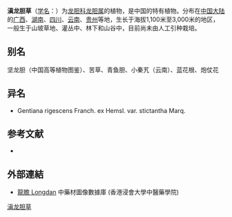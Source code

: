 {{Speciesbox
| name = 滇龙胆草
| status = 
| status_system = 
| image =
| genus = Gentiana
| species = rigescens
| authority = Franch. ex Hemsl.
}}

'''滇龙胆草'''（[[学名|学名]]：{{lang|la|''Gentiana rigescens''}}）为[[龙胆科|龙胆科]][[龙胆属|龙胆属]]的植物，是中国的特有植物。分布在[[中国大陆|中国大陆]]的[[广西|广西]]、[[湖南|湖南]]、[[四川|四川]]、[[云南|云南]]、[[贵州|贵州]]等地，生长于海拔1,100米至3,000米的地区，一般生于山坡草地、灌丛中、林下和山谷中，目前尚未由人工引种栽培。

== 别名 ==
坚龙胆（中国高等植物图鉴）、苦草、青鱼胆、小秦艽（云南）、蓝花根、炮仗花

== 异名 ==
* Gentiana rigescens Franch. ex Hemsl. var. stictantha Marq.

== 参考文献 ==
<div class="references-small">
* {{cite web| url =http://www.bioinfo.cn/db05/KmzwSpecies.php?action=view&id=8597| title =滇龙胆草| work =《中国高等植物数据库全库》| publisher =中国科学院微生物研究所| author =昆明植物研究所| accessdate =2009-02-24| deadurl =yes| archiveurl =https://web.archive.org/web/20160305051848/http://www.bioinfo.cn/db05/KmzwSpecies.php?action=view&id=8597| archivedate =2016-03-05}}
</div>

==外部連結==
* [http://libproject.hkbu.edu.hk/was40/detail?channelid=47953&searchword=pid=B00081 龍膽 Longdan] {{Wayback|url=http://libproject.hkbu.edu.hk/was40/detail?channelid=47953&searchword=pid=B00081 |date=20131004214155 }} 中藥材圖像數據庫 (香港浸會大學中醫藥學院)
{{Taxonbar|from=Q15227420}}

[[Category:龙胆属|滇龙胆草]]


{{植物小作品}}